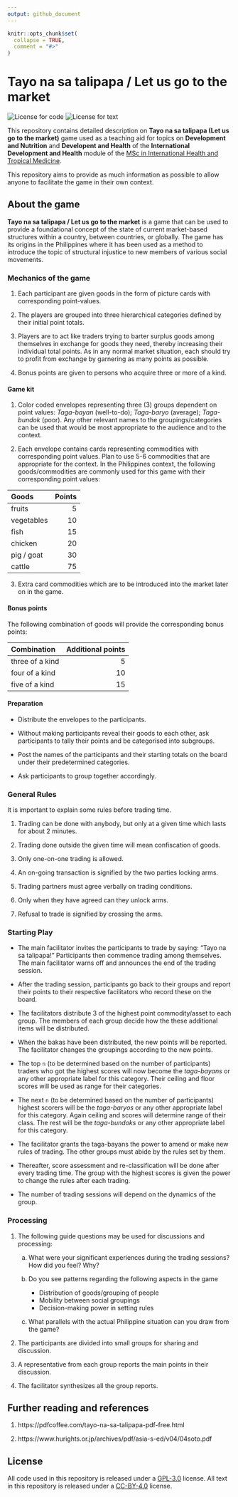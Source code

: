 ```yaml
---
output: github_document
---
```


<!-- README.md is generated from README.Rmd. Please edit that file -->

```r
knitr::opts_chunk$set(
  collapse = TRUE,
  comment = "#>"
)
```

# Tayo na sa talipapa / Let us go to the market

<!-- badges: start -->
![License for code](https://img.shields.io/badge/license_for_code-GPL3.0-blue)
![License for text](https://img.shields.io/badge/license_for_writing-CC_BY_4.0-blue)
<!-- badges: end -->

This repository contains detailed description on **Tayo na sa talipapa (Let us go to the market)** game used as a teaching aid for topics on **Development and Nutrition** and **Developent and Health** of the **International Development and Health** module of the [MSc in International Health and Tropical Medicine](https://www.tropicalmedicine.ox.ac.uk/study-with-us/msc-ihtm).

This repository aims to provide as much information as possible to allow anyone to facilitate the game in their own context.

## About the game

**Tayo na sa talipapa / Let us go to the market** is a game that can be used to provide a foundational concept of the state of current market-based structures within a country, between countries, or globally. The game has its origins in the Philippines where it has been used as a method to introduce the topic of structural injustice to new members of various social movements.

### Mechanics of the game

1. Each participant are given goods in the form of picture cards with corresponding point-values.

2. The players are grouped into three hierarchical categories defined by their initial point totals.

3. Players are to act like traders trying to barter surplus goods among themselves in exchange for goods they need, thereby increasing their individual total points. As in any normal market situation, each should try to profit from exchange by garnering as many points as possible.

4. Bonus points are given to persons who acquire three or more of a kind.

#### Game kit

1. Color coded envelopes representing three (3) groups dependent on point values: *Taga-bayan* (well-to-do); *Taga-baryo* (average); *Taga-bundok* (poor). Any other relevant names to the groupings/categories can be used that would be most appropriate to the audience and to the context.

2. Each envelope contains cards representing commodities with corresponding point values. Plan to use 5-6 commodities that are appropriate for the context. In the Philippines context, the following goods/commodities are commonly used for this game with their corresponding point values:

**Goods**  | **Points**
:---       | ---:
fruits     | 5
vegetables | 10
fish       | 15
chicken    | 20
pig / goat | 30
cattle     | 75

3. Extra card commodities which are to be introduced into the market later on in the game.


#### Bonus points

The following combination of goods will provide the corresponding bonus points:

**Combination** | **Additional points**
:---            | ---:
three of a kind | 5
four of a kind  | 10
five of a kind  | 15

#### Preparation

* Distribute the envelopes to the participants.

* Without making participants reveal their goods to each other, ask participants to tally their points and be categorised into subgroups.

* Post the names of the participants and their starting totals on the board under their predetermined categories.

* Ask participants to group together accordingly.

### General Rules

It is important to explain some rules before trading time.

1. Trading can be done with anybody, but only at a given time which lasts for about 2 minutes.

2. Trading done outside the given time will mean confiscation of goods.

3. Only one-on-one trading is allowed.

4. An on-going transaction is signified by the two parties locking arms.

5. Trading partners must agree verbally on trading conditions.

6. Only when they have agreed can they unlock arms.

7. Refusal to trade is signified by crossing the arms.

### Starting Play

* The main facilitator invites the participants to trade by saying: “Tayo na sa talipapa!” Participants then commence trading among themselves. The main facilitator warns off and announces the end of the trading session.

* After the trading session, participants go back to their groups and report their points to their respective facilitators who record these on the board.

* The facilitators distribute 3 of the highest point commodity/asset to each group. The members of each group decide how the these additional items will be distributed.

* When the bakas have been distributed, the new points will be reported. The facilitator changes the groupings according to the new points.

* The top `n` (to be determined based on the number of participants) traders who got the highest scores will now become the *taga-bayans* or any other appropriate label for this category. Their ceiling and floor scores will be used as range for their categories.

* The next `n` (to be determined based on the number of participants) highest scorers will be the *taga-baryos* or any other appropriate label for this category. Again ceiling and scores will determine range of their class. The rest will be the *taga-bundoks* or any other appropriate label for this category.

* The facilitator grants the taga-bayans the power to amend or make new rules of trading. The other groups must abide by the rules set by them.

* Thereafter, score assessment and re-classification will be done after every trading time. The group with the highest scores is given the power to change the rules after each trading.

* The number of trading sessions will depend on the dynamics of the group.

### Processing

1. The following guide questions may be used for discussions and processing:

    a. What were your significant experiences during the trading sessions? How did you feel? Why?
    
    b. Do you see patterns regarding the following aspects in the game

        * Distribution of goods/grouping of people
        * Mobility between social groupings
        * Decision-making power in setting rules
        
    c. What parallels with the actual Philippine situation can you draw from the game?

2. The participants are divided into small groups for sharing and discussion.

3. A representative from each group reports the main points in their discussion.

4. The facilitator synthesizes all the group reports.

## Further reading and references

1. https://pdfcoffee.com/tayo-na-sa-talipapa-pdf-free.html

2. https://www.hurights.or.jp/archives/pdf/asia-s-ed/v04/04soto.pdf

## License
All code used in this repository is released under a [GPL-3.0](https://opensource.org/licenses/gpl-3.0.html) license. All text in this repository is released under a [CC-BY-4.0](https://creativecommons.org/licenses/by/4.0/) license.
